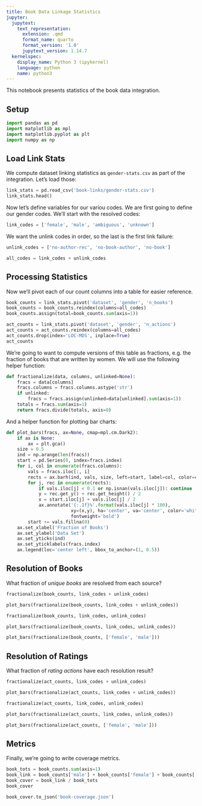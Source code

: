 ```yaml
---
title: Book Data Linkage Statistics
jupyter:
  jupytext:
    text_representation:
      extension: .qmd
      format_name: quarto
      format_version: '1.0'
      jupytext_version: 1.14.7
  kernelspec:
    display_name: Python 3 (ipykernel)
    language: python
    name: python3
---
```



This notebook presents statistics of the book data integration.


## Setup

```python
import pandas as pd
import matplotlib as mpl
import matplotlib.pyplot as plt
import numpy as np
```

## Load Link Stats

We compute dataset linking statistics as `gender-stats.csv` as part of the integration.  Let's load those:

```python
link_stats = pd.read_csv('book-links/gender-stats.csv')
link_stats.head()
```

Now let's define variables for our variou codes. We are first going to define our gender codes.  We'll start with the resolved codes:

```python
link_codes = ['female', 'male', 'ambiguous', 'unknown']
```

We want the unlink codes in order, so the last is the first link failure:

```python
unlink_codes = ['no-author-rec', 'no-book-author', 'no-book']
```

```python
all_codes = link_codes + unlink_codes
```

## Processing Statistics

Now we'll pivot each of our count columns into a table for easier reference.

```python
book_counts = link_stats.pivot('dataset', 'gender', 'n_books')
book_counts = book_counts.reindex(columns=all_codes)
book_counts.assign(total=book_counts.sum(axis=1))
```

```python
act_counts = link_stats.pivot('dataset', 'gender', 'n_actions')
act_counts = act_counts.reindex(columns=all_codes)
act_counts.drop(index='LOC-MDS', inplace=True)
act_counts
```

We're going to want to compute versions of this table as fractions, e.g. the fraction of books that are written by women.  We will use the following helper function:

```python
def fractionalize(data, columns, unlinked=None):
    fracs = data[columns]
    fracs.columns = fracs.columns.astype('str')
    if unlinked:
        fracs = fracs.assign(unlinked=data[unlinked].sum(axis=1))
    totals = fracs.sum(axis=1)
    return fracs.divide(totals, axis=0)
```

And a helper function for plotting bar charts:

```python
def plot_bars(fracs, ax=None, cmap=mpl.cm.Dark2):
    if ax is None:
        ax = plt.gca()
    size = 0.5
    ind = np.arange(len(fracs))
    start = pd.Series(0, index=fracs.index)
    for i, col in enumerate(fracs.columns):
        vals = fracs.iloc[:, i]
        rects = ax.barh(ind, vals, size, left=start, label=col, color=cmap(i))
        for j, rec in enumerate(rects):
            if vals.iloc[j] < 0.1 or np.isnan(vals.iloc[j]): continue
            y = rec.get_y() + rec.get_height() / 2
            x = start.iloc[j] + vals.iloc[j] / 2
            ax.annotate('{:.1f}%'.format(vals.iloc[j] * 100),
                        xy=(x,y), ha='center', va='center', color='white',
                        fontweight='bold')
        start += vals.fillna(0)
    ax.set_xlabel('Fraction of Books')
    ax.set_ylabel('Data Set')
    ax.set_yticks(ind)
    ax.set_yticklabels(fracs.index)
    ax.legend(loc='center left', bbox_to_anchor=(1, 0.5))
```

## Resolution of Books

What fraction of *unique books* are resolved from each source?

```python
fractionalize(book_counts, link_codes + unlink_codes)
```

```python
plot_bars(fractionalize(book_counts, link_codes + unlink_codes))
```

```python
fractionalize(book_counts, link_codes, unlink_codes)
```

```python
plot_bars(fractionalize(book_counts, link_codes, unlink_codes))
```

```python
plot_bars(fractionalize(book_counts, ['female', 'male']))
```

## Resolution of Ratings

What fraction of *rating actions* have each resolution result?

```python
fractionalize(act_counts, link_codes + unlink_codes)
```

```python
plot_bars(fractionalize(act_counts, link_codes + unlink_codes))
```

```python
fractionalize(act_counts, link_codes, unlink_codes)
```

```python
plot_bars(fractionalize(act_counts, link_codes, unlink_codes))
```

```python
plot_bars(fractionalize(act_counts, ['female', 'male']))
```

## Metrics

Finally, we're going to write coverage metrics.

```python
book_tots = book_counts.sum(axis=1)
book_link = book_counts['male'] + book_counts['female'] + book_counts['ambiguous']
book_cover = book_link / book_tots
book_cover
```

```python
book_cover.to_json('book-coverage.json')
```

